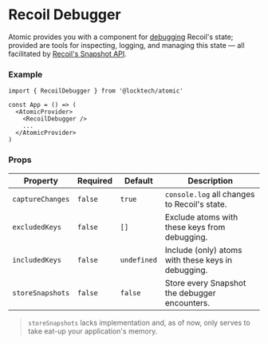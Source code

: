 
<Meta title="State/Components/Recoil Debugger" />

# Recoil Debugger

Atomic provides you with a component for [debugging](https://recoiljs.org/docs/guides/dev-tools) Recoil's state;
provided are tools for inspecting, logging, and managing this state — all facilitated by [Recoil's Snapshot API](https://recoiljs.org/docs/api-reference/core/Snapshot).

### Example

```tsx
import { RecoilDebugger } from '@locktech/atomic'

const App = () => (
  <AtomicProvider>
    <RecoilDebugger />
    ...
  </AtomicProvider>
)
```

### Props

| Property     	      | Required     	| Default     	| Description                                           |
|-------------------- |--------------	|--------------	|-----------------------------------------------------	|
| `captureChanges`    | `false`     	| `true`        | `console.log` all changes to Recoil's state.          |
| `excludedKeys`      | `false`     	| `[]`          | Exclude atoms with these keys from debugging.         |
| `includedKeys`      | `false`      	| `undefined`  	| Include (only) atoms with these keys in debugging.   	|
| `storeSnapshots`    | `false`      	| `false`     	| Store every Snapshot the debugger encounters. 	      |

> `storeSnapshots` lacks implementation and, as of now, only serves to take eat-up your application's memory.
